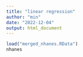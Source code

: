 ```yaml
---
title: "linear regression"
author: "min"
date: "2022-12-04"
output: html_document
---
```


```r
load("merged_nhanes.RData")
nhanes
```

